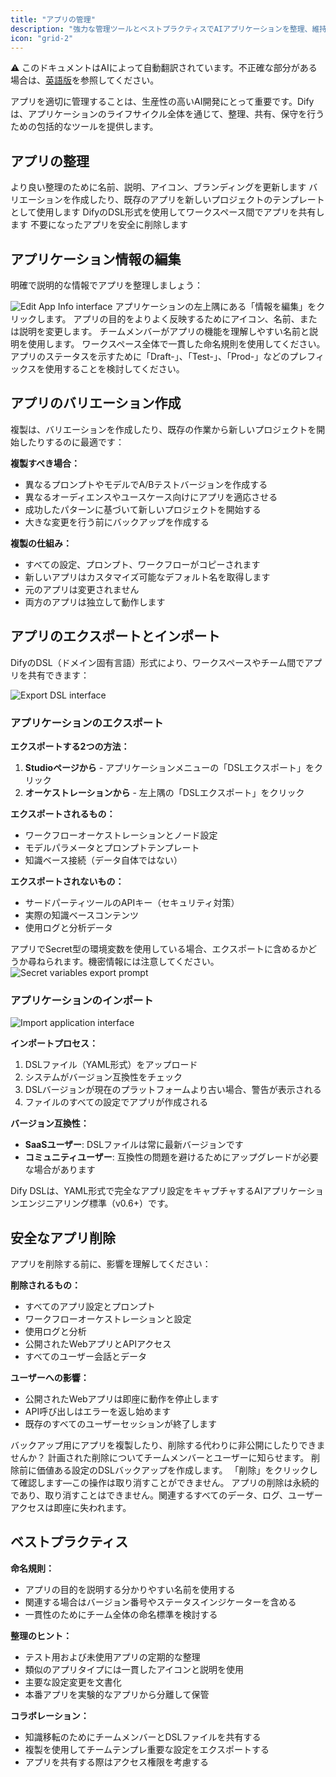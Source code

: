 ```yaml
---
title: "アプリの管理"
description: "強力な管理ツールとベストプラクティスでAIアプリケーションを整理、維持、共有"
icon: "grid-2"
---
```


<Note> ⚠️ このドキュメントはAIによって自動翻訳されています。不正確な部分がある場合は、[英語版](/en/documentation/pages/workspace/app-management)を参照してください。</Note>


アプリを適切に管理することは、生産性の高いAI開発にとって重要です。Difyは、アプリケーションのライフサイクル全体を通じて、整理、共有、保守を行うための包括的なツールを提供します。

## アプリの整理

<CardGroup cols={2}>
  <Card title="編集とカスタマイズ" icon="edit">
    より良い整理のために名前、説明、アイコン、ブランディングを更新します
  </Card>
  <Card title="複製とテンプレート" icon="copy">
    バリエーションを作成したり、既存のアプリを新しいプロジェクトのテンプレートとして使用します
  </Card>
  <Card title="インポートとエクスポート" icon="arrows-exchange">
    DifyのDSL形式を使用してワークスペース間でアプリを共有します
  </Card>
  <Card title="ライフサイクル管理" icon="recycle">
    不要になったアプリを安全に削除します
  </Card>
</CardGroup>

## アプリケーション情報の編集

明確で説明的な情報でアプリを整理しましょう：

<Frame>
  <img src="https://assets-docs.dify.ai/dify-enterprise-mintlify/en/guides/management/63a449e9a8ae337b9c067165d1674a45.png" alt="Edit App Info interface" />
</Frame>

<Steps>
  <Step title="アプリ設定にアクセス">
    アプリケーションの左上隅にある「情報を編集」をクリックします。
  </Step>
  
  <Step title="詳細を更新">
    アプリの目的をよりよく反映するためにアイコン、名前、または説明を変更します。
  </Step>
  
  <Step title="チームを考慮">
    チームメンバーがアプリの機能を理解しやすい名前と説明を使用します。
  </Step>
</Steps>

<Tip>
ワークスペース全体で一貫した命名規則を使用してください。アプリのステータスを示すために「Draft-」、「Test-」、「Prod-」などのプレフィックスを使用することを検討してください。
</Tip>

## アプリのバリエーション作成

複製は、バリエーションを作成したり、既存の作業から新しいプロジェクトを開始したりするのに最適です：

**複製すべき場合：**
- 異なるプロンプトやモデルでA/Bテストバージョンを作成する
- 異なるオーディエンスやユースケース向けにアプリを適応させる
- 成功したパターンに基づいて新しいプロジェクトを開始する
- 大きな変更を行う前にバックアップを作成する

**複製の仕組み：**
- すべての設定、プロンプト、ワークフローがコピーされます
- 新しいアプリはカスタマイズ可能なデフォルト名を取得します
- 元のアプリは変更されません
- 両方のアプリは独立して動作します

## アプリのエクスポートとインポート

DifyのDSL（ドメイン固有言語）形式により、ワークスペースやチーム間でアプリを共有できます：

<Frame>
  <img src="https://assets-docs.dify.ai/dify-enterprise-mintlify/en/guides/management/544c18d770e230db93d6756bba98d8a7.png" alt="Export DSL interface" />
</Frame>

### アプリケーションのエクスポート

**エクスポートする2つの方法：**
1. **Studioページから** - アプリケーションメニューの「DSLエクスポート」をクリック
2. **オーケストレーションから** - 左上隅の「DSLエクスポート」をクリック

**エクスポートされるもの：**
- ワークフローオーケストレーションとノード設定
- モデルパラメータとプロンプトテンプレート
- 知識ベース接続（データ自体ではない）

**エクスポートされないもの：**
- サードパーティツールのAPIキー（セキュリティ対策）
- 実際の知識ベースコンテンツ
- 使用ログと分析データ

<Warning>
アプリでSecret型の環境変数を使用している場合、エクスポートに含めるかどうか尋ねられます。機密情報には注意してください。
</Warning>

<Frame>
  <img src="https://assets-docs.dify.ai/dify-enterprise-mintlify/en/guides/management/25ce002ef7f0392fc6b3b6975ae137ec.png" alt="Secret variables export prompt" />
</Frame>

### アプリケーションのインポート

<Frame>
  <img src="https://assets-docs.dify.ai/2024/11/487d2c1cc8b86666feb35ea8a346c053.png" alt="Import application interface" />
</Frame>

**インポートプロセス：**
1. DSLファイル（YAML形式）をアップロード
2. システムがバージョン互換性をチェック
3. DSLバージョンが現在のプラットフォームより古い場合、警告が表示される
4. ファイルのすべての設定でアプリが作成される

**バージョン互換性：**
- **SaaSユーザー**: DSLファイルは常に最新バージョンです
- **コミュニティユーザー**: 互換性の問題を避けるためにアップグレードが必要な場合があります

<Info>
Dify DSLは、YAML形式で完全なアプリ設定をキャプチャするAIアプリケーションエンジニアリング標準（v0.6+）です。
</Info>

## 安全なアプリ削除

アプリを削除する前に、影響を理解してください：

**削除されるもの：**
- すべてのアプリ設定とプロンプト
- ワークフローオーケストレーションと設定
- 使用ログと分析
- 公開されたWebアプリとAPIアクセス
- すべてのユーザー会話とデータ

**ユーザーへの影響：**
- 公開されたWebアプリは即座に動作を停止します
- API呼び出しはエラーを返し始めます
- 既存のすべてのユーザーセッションが終了します

<Steps>
  <Step title="代替案を検討">
    バックアップ用にアプリを複製したり、削除する代わりに非公開にしたりできませんか？
  </Step>
  
  <Step title="関係者に通知">
    計画された削除についてチームメンバーとユーザーに知らせます。
  </Step>
  
  <Step title="必要に応じてエクスポート">
    削除前に価値ある設定のDSLバックアップを作成します。
  </Step>
  
  <Step title="削除を確認">
    「削除」をクリックして確認します—この操作は取り消すことができません。
  </Step>
</Steps>

<Warning>
アプリの削除は永続的であり、取り消すことはできません。関連するすべてのデータ、ログ、ユーザーアクセスは即座に失われます。
</Warning>

## ベストプラクティス

**命名規則：**
- アプリの目的を説明する分かりやすい名前を使用する
- 関連する場合はバージョン番号やステータスインジケーターを含める
- 一貫性のためにチーム全体の命名標準を検討する

**整理のヒント：**
- テスト用および未使用アプリの定期的な整理
- 類似のアプリタイプには一貫したアイコンと説明を使用
- 主要な設定変更を文書化
- 本番アプリを実験的なアプリから分離して保管

**コラボレーション：**
- 知識移転のためにチームメンバーとDSLファイルを共有する
- 複製を使用してチームテンプレ重要な設定をエクスポートする
- アプリを共有する際はアクセス権限を考慮する
